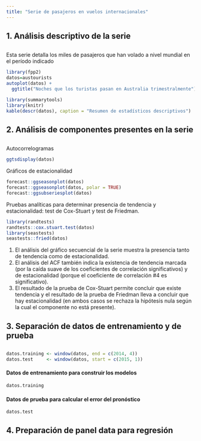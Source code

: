 ```yaml
---
title: "Serie de pasajeros en vuelos internacionales"
---
```


##   
## 1. Análisis descriptivo de la serie
##   

Esta serie detalla los miles de pasajeros que han volado a nivel mundial en el período indicado

```r
library(fpp2)
datos=austourists
autoplot(datos) +
  ggtitle("Noches que los turistas pasan en Australia trimestralmente")
```

```r
library(summarytools)
library(knitr)
kable(descr(datos), caption = "Resumen de estadísticos descriptivos")

```

##    
## 2. Análisis de componentes presentes en la serie
##   

Autocorrelogramas

```r
ggtsdisplay(datos)
```

Gráficos de estacionalidad

```r
forecast::ggseasonplot(datos)
forecast::ggseasonplot(datos, polar = TRUE)
forecast::ggsubseriesplot(datos)
```

Pruebas analíticas para determinar presencia de tendencia y estacionalidad: test de Cox-Stuart y test de Friedman.

```r
library(randtests)
randtests::cox.stuart.test(datos)
library(seastests)
seastests::fried(datos)
```



1. El análisis del gráfico secuencial de la serie muestra la presencia tanto de tendencia como de estacionalidad.
2. El análisis del ACF también indica la existencia de tendencia marcada (por la caída suave de los coeficientes de correlación significativos) y de estacionalidad (porque el coeficiente de correlación #4 es significativo).
3. El resultado de la prueba de Cox-Stuart permite concluir que existe tendencia y el resultado de la prueba de Friedman lleva a concluir que hay estacionalidad (en ambos casos se rechaza la hipótesis nula según la cual el componente no está presente).




##   
## 3. Separación de datos de entrenamiento y de prueba
##   

```r
datos.training <- window(datos, end = c(2014, 4))
datos.test     <- window(datos, start = c(2015, 1))

```

#### Datos de entrenamiento para construir los modelos

```r
datos.training
```

#### Datos de prueba para calcular el error del pronóstico

```r
datos.test
```

##   
## 4. Preparación de panel data para regresión
##




